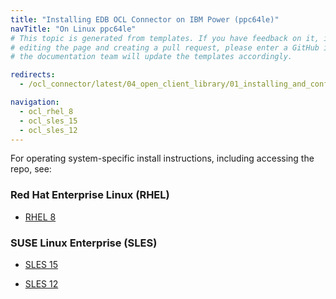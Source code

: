```yaml
---
title: "Installing EDB OCL Connector on IBM Power (ppc64le)"
navTitle: "On Linux ppc64le"
# This topic is generated from templates. If you have feedback on it, instead of
# editing the page and creating a pull request, please enter a GitHub issue and
# the documentation team will update the templates accordingly.

redirects:
  - /ocl_connector/latest/04_open_client_library/01_installing_and_configuring_the_ocl_connector/install_on_linux_using_edb_repo/ibm_power_ppc64le/

navigation:
  - ocl_rhel_8
  - ocl_sles_15
  - ocl_sles_12
---
```


For operating system-specific install instructions, including accessing the repo, see:

### Red Hat Enterprise Linux (RHEL)

- [RHEL 8](ocl_rhel_8)

### SUSE Linux Enterprise (SLES)

- [SLES 15](ocl_sles_15)

- [SLES 12](ocl_sles_12)
